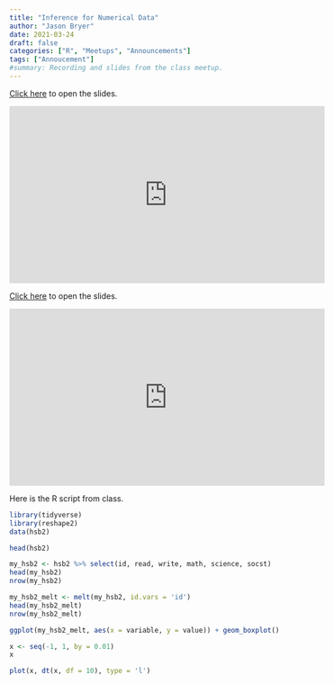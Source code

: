 ```yaml
---
title: "Inference for Numerical Data"
author: "Jason Bryer"
date: 2021-03-24
draft: false
categories: ["R", "Meetups", "Announcements"]
tags: ["Annoucement"]
#summary: Recording and slides from the class meetup.
---
```


[Click here](/slides/07-Inference_for_Numerical_Data.html#1) to open the slides.

<iframe width="560" height="315" src="https://www.youtube.com/embed/tA7XN7CW8K0" frameborder="0" allow="accelerometer; autoplay; clipboard-write; encrypted-media; gyroscope; picture-in-picture" allowfullscreen></iframe>

<!--more-->

[Click here](/slides/07-Inference_for_Numerical_Data.html#1) to open the slides.

<iframe width="560" height="315" src="https://www.youtube.com/embed/tA7XN7CW8K0" frameborder="0" allow="accelerometer; autoplay; clipboard-write; encrypted-media; gyroscope; picture-in-picture" allowfullscreen></iframe>

Here is the R script from class.

```r
library(tidyverse)
library(reshape2)
data(hsb2)

head(hsb2)

my_hsb2 <- hsb2 %>% select(id, read, write, math, science, socst)
head(my_hsb2)
nrow(my_hsb2)

my_hsb2_melt <- melt(my_hsb2, id.vars = 'id')
head(my_hsb2_melt)
nrow(my_hsb2_melt)

ggplot(my_hsb2_melt, aes(x = variable, y = value)) + geom_boxplot()

x <- seq(-1, 1, by = 0.01)
x

plot(x, dt(x, df = 10), type = 'l')
```
